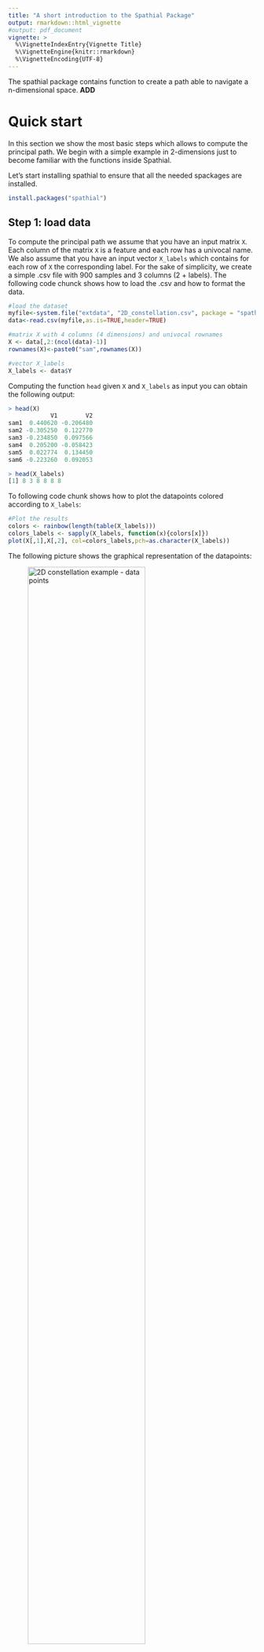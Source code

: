 ```yaml
---
title: "A short introduction to the Spathial Package"
output: rmarkdown::html_vignette
#output: pdf_document
vignette: >
  %\VignetteIndexEntry{Vignette Title}
  %\VignetteEngine{knitr::rmarkdown}
  %\VignetteEncoding{UTF-8}
---
```

The spathial package contains function to create a path able to navigate a n-dimensional space. __ADD__

# Quick start
In this section we show the most basic steps which allows to compute the principal path. We begin with a simple example in 2-dimensions just to become familiar with the functions inside Spathial. 

Let's start installing spathial to ensure that all the needed spackages are installed.

```r
install.packages("spathial")
```

## Step 1: load data
To compute the principal path we assume that you have an input matrix ```X```. Each column of the matrix ```X``` is a feature and each row has a univocal name. We also assume that you have an input vector ```X_labels``` which contains for each row of ```X``` the corresponding label. For the sake of simplicity, we create a simple .csv file with 900 samples and 3 columns (2 + labels). The following code chunck shows how to load the .csv and how to format the data.

```r
#load the dataset
myfile<-system.file("extdata", "2D_constellation.csv", package = "spathial")
data<-read.csv(myfile,as.is=TRUE,header=TRUE)

#matrix X with 4 columns (4 dimensions) and univocal rownames
X <- data[,2:(ncol(data)-1)]
rownames(X)<-paste0("sam",rownames(X))

#vector X_labels
X_labels <- data$Y
```

Computing the function ```head``` given ```X``` and ```X_labels``` as input you can obtain the following output:

```r
> head(X)
            V1        V2
sam1  0.440620 -0.206480
sam2 -0.305250  0.122770
sam3 -0.234850  0.097566
sam4  0.205200 -0.058423
sam5  0.022774  0.134450
sam6 -0.223260  0.092053

> head(X_labels)
[1] 8 3 8 8 8 8
```

To following code chunk shows how to plot the datapoints colored according to ```X_labels```:

```r
#Plot the results
colors <- rainbow(length(table(X_labels)))
colors_labels <- sapply(X_labels, function(x){colors[x]})
plot(X[,1],X[,2], col=colors_labels,pch=as.character(X_labels))
```

The following picture shows the graphical representation of the datapoints:

![_2D constellation example - data points_](figures/2D_constellation/datapoints.png){width=75%}

## Step 2: select the boundaries
The fist step to compute the principal path consists in selecting the starting and the ending points. The package spathial gives you the function ```spathialBoundaryIds``` which takes as input the matrix ```X```, the corresponding labels ```X_labels``` and the parameters ```mode```, ```from``` and ```to```.

The parameter ```mode``` has to assume one the following values:

* __1__ _(default)_: the user can randomly choose the starting and the ending points directly from the 2D representations of the data points. In this case the values of the parameters ```from``` and ```to``` are not considered.
* __2__: the starting point is the centroid of all the data points labelled as the parameter ```from```, while the ending point is the centroid of all the data points labelled as the parameter ```to```.
* __3__: the starting point is the data point with the univocal rowname equal to the parameter ```from``` while the ending point is the data point with the univocal rowname equal to the parameter ```to```.

The output of the function ```spathialBoundaryIds``` is a list with the following content:

* __X__: the initial input matrix ```X``` plus the starting and the ending points;   
* __X_labels__: the initial vector ```X_labels``` inclusive of the labels of the starting and the ending points; 
* __boundary_ids__: the rowname of the starting and the ending points.

__N.B.__ The matrix ```X``` and the vector ```X_labels``` change only when ```mode=2``` (the resulting matrix and vector have two additional elements, corresponding to the centroids).

The following code chuncks show how to use the function ```spathialBoundaryIds```, with different values of the parameter ```mode```, and how to extract the output:

```r
#mode=1
boundary_init <- spathial::spathialBoundaryIds(X, X_labels, mode=1)
```

```r
#mode=2
boundary_init <- spathial::spathialBoundaryIds(X, X_labels, mode=2, from=3, to=6)
```

```r
#mode=3
boundary_init <- spathial::spathialBoundaryIds(X, X_labels, mode=3, from="sam123", to="sam456")
```

```r
#take the output from the variable boundary_init
boundary_ids <- boundary_init$boundary_ids
X <- boundary_init$X
X_labels <- boundary_init$X_labels
```

```r
#Plot the results
boundaries <- X[which(rownames(X) == boundary_ids[1] | rownames(X) == boundary_ids[2]),]
plot(X[,1],X[,2], col=colors_labels, pch=as.character(X_labels))
points(boundaries[,1],boundaries[,2], pch="x",col="black",cex=4)
```

The following picture shows the boundaries when ```mode=2```, ```from=3``` and ```to=6```:

![_2D constellation example - boundaries_](figures/2D_constellation/boundaries.png){width=75%}

## Step 3: prefiltering (optional)
The principal path is an algorithm intrinsically global. If you are searching for a path which does not involve the whole dataset, you can perform the function ```spathialPrefiltering```  before the principal path algorithm is applied, otherwise this filtering procedure is not due.

The function ```spathialPrefiltering``` takes as input the matrix ```X```, the corresponding labels ```X_labels``` and the boundaries ```boundary_ids``` which are the result of the function ```spathialBoundaryIds```.

The output of the function ```spathialPrefiltering``` is a list with the following content:

* __mask__: the indexes of the samples to preserve;   
* __boundary_ids_filtered__: the rowname of the starting and the ending points.

The following code chunck shows how to use the function ```spathialPrefiltering``` and how to extract the output:

```r
# Prefilter data
filter_res <- spathial::spathialPrefiltering(X, X_labels, boundary_ids)
mask <- filter_res$mask
boundary_ids <- filter_res$boundary_ids

#Plot the results
boundaries <- X[which(rownames(X) == boundary_ids[1] | rownames(X) == boundary_ids[2]),]
X_garbage <- X[!mask,]

plot(X[,1],X[,2], col=colors_labels, pch=as.character(X_labels))
points(boundaries[,1],boundaries[,2], pch="x",col="black",cex=4)
points(X_garbage[,1],X_garbage[,2], col="gray", pch=4)
```

The following picture shows the result of the plot:

![_2D constellation example - prefiltering_](figures/2D_constellation/prefiltering.png){width=75%}

## Step 4: principal path
The function ```spathialWay``` computes the principal path algorithm and gives as output the principal path points. It takes as input the matrix ```X```, the labels ```X_labels```, the boundaries ```boundary_ids``` and the parameters ```NC``` and ```neighbors```. 
```NC``` is the desired number of waypoints of the resulting principal path. For example, given ```NC=10``` the resulting principal path will be composed of 10 waypoints plus the starting and the ending points. 

For the sake of simplicity, in this section we discuss only the simple version with ```neighbors=0```, which is the default value. We discuss more complex examples in the next section.

The output of the function ```spathialWay``` is a list with the following content:

* __ppath__: the waypoints of the principal path;   
* __perturbed_paths__: the waypoints of all the perturbed paths.

With ```neighbors=0``` the value of the output ```perturbed_path``` will be always equal to ```NULL```.

The following code chuncks show how to use the function ```spathialWay```, with or without prefiltering, and how to extract the output:

```r
# Compute principal path without prefiltering
NC <- 50
spathial_res <- spathial::spathialWay(X, X_labels, boundary_ids, NC, neighbors = 0)
```

```r
# Compute principal path after prefiltering
X_filtered <- X[mask,]
X_labels_filtered <- X_labels[mask]
NC <- 50
spathial_res <- spathial::spathialWay(X_filtered, X_labels_filtered, boundary_ids, NC, neighbors = 0)
```

The next subsection shows hot to use the result ```spathial_res```.

## Step 5: understanding the results
The package Spathial includes three different functions to understand the output of the principal path algorithm: ```spathialPlot```, ```spathialLables``` and ```spathialStatistics```. The following subsections describe what they do and how to use each of them.

### Plot principal path
The function ```spathialPlot``` plots the principal path together with all the data points (filtered and not) and the boundaries. The function takes as input the matrix ```X``` (the initial version), the vector ```X_labels```, the boundaries ```boundary_ids```, the output of the principal path algorithm ```spathial_res```, the parameter ```perplexity value``` (default 30) and the parameter ```mask``` which is one of the result of the prefiltering and it is ```NULL``` when the prefiltering is not computed.
When the input matrix ```X``` has more than 2 columns, the function reduce the dimension of the space from N (>2) to 2 using the t-SNE algorithm.

The following code chuncks show hot to use the function ```spathialPlot``` with the principal path generated during the previous step (with and without prefiltering):

```r
#Plot principal path with prefiltering - mask not NULL
spathial::spathialPlot(X, X_labels, boundary_ids, spathial_res, perplexity_value=30, mask)

#Plot principal path without prefiltering - mask NULL
spathial::spathialPlot(X, X_labels, boundary_ids, spathial_res, perplexity_value=30)
```

The following pictures show the output of the function ```spathialPlot``` for both the examples:

![_2D constellation example - principal path without prefiltering_](figures/2D_constellation/pp_no_prefiltering.png){width=75%}


![2D constellation example - principal path with prefiltering](figures/2D_constellation/pp_prefiltering.png){width=75%}

### Compute lables with Knn
The function ```spathialLables``` assignes to each waypoints of the principal path a lables considering the labels of the nearest point in the data space. This type of analysis can be useful when you want to verify if the path moves respecting a specific evolution. The function takes as input the matrix ```X``` (which is composed only by the preserved samples if you compute the prefiltering), the vector ```X_labels``` and the output of the principal path algorithm ```spathial_res```. The output are the labels for each waypoints of the principal path.

The following code chuncks show how to use the function ```spathialLabels``` and how to plot the result:

```r
#Matrix X not filtered
ppath_labels <- spathial::spathialLabels(X, X_labels, spathial_res)
#Plot the results
ppath_labels <- as.vector(ppath_labels)
colors_labels_ppath <- sapply(ppath_labels, function(y){colors[as.integer(y)]})
plot(c(1:length(ppath_labels)), c(ppath_labels), col=colors_labels_ppath, pch=as.character(ppath_labels))
```

```r
#Matrix X filtered
#Labels for each waypoint with knn
ppath_labels <- spathial::spathialLabels(X_filtered, X_labels_filtered, spathial_res)

#Plot the results
ppath_labels<- as.vector(ppath_labels)
colors_labels_ppath <- sapply(ppath_labels, function(y){colors[as.integer(y)]})
plot(c(1:length(ppath_labels)), c(ppath_labels), col=colors_labels_ppath, pch=as.character(ppath_labels))
```

The following pictures show the labels for each waypoint for both the previous examples:

![_2D constellation example - labels of the principal path without prefiltering_](figures/2D_constellation/labels_no_prefiltering.png){width=75%}


![_2D constellation example - labels of the principal path with prefiltering_](figures/2D_constellation/labels.png){width=75%}

### Compute the statistics
The function ```spathialStatistics``` returns some statistics related to result of the principal path algorithm ```spathial_res```.
In particular, here we want to focus on how much each feature (a coordinate of the N-dimensional space) is involved along the evolution of the principal path. 

For this reason, the output of the function ```spathialStatistics``` is a list with the following content:

* __correlations__;
* __fisher_correlations__; gives for each f
* __rank_scores__.

Given the simplified scenario where the parameter ```neighbors``` of the function ```spathialWay``` is always equal to ```0```, the output of the function ```spathialStatistics``` is simplified as follow:

* __correlations__: gives for each features the correlation value with the evolution of the principal path;
* __fisher_correlations__: NULL;
* __rank_scores__: NULL.

The following code chuncks show how to use the function ```spathialStatistics``` and how to plot the results:

```r
#Statistics about each feature of the path
statistics <- spathial::spathialStatistics(spathial_res)
```

```r
#Plot the results
corr_values <- as.numeric(unlist(statistics$correlations))

sub_correlation_matrix <- matrix(data=0, nrow = (length(corr_values)), ncol = 1)
colnames(sub_correlation_matrix) <- "pp"
rownames(sub_correlation_matrix) <- colnames(X)
sub_correlation_matrix[,ncol(sub_correlation_matrix)] <- corr_values

library(corrplot)
library(RColorBrewer)
corrplot(sub_correlation_matrix, method="circle", is.corr=FALSE, cl.pos = "r", cl.ratio = 1, cl.lim = c(-1,1))
```

The following pictures show how much each feature is correlated with the evolution of the principal path (for both the principath paths with and without prefiltering):

![_2D constellation example - correlation features/evolution without prefiltering_](figures/2D_constellation/correlations_no_prefiltering.png){width=35%} 

![_2D constellation example - correlation features/evolution with prefiltering_](figures/2D_constellation/correlations_prefiltering.png){width=35%}


__N.B.__: all the other blocks are intentionally blank, beacuse not interesting for our goal.

#A slightly more complex example
In this section we show another example with more than 2-dimensions. In this case our input matrix ```X``` is a reduced version of the TCGA Liver Cancer dataset which is composed only by the 100 features (genes) with the highest variance. The vector ```X_labels``` contains the information about the patiens. In particular, the label is 2 when the patiens is healthy, 1 otherwise.

In this case, the aim of the example is to navigate the space fram the centroid of the healthy patients to the centroid of the unhealthy patients in order to gradually morphing from one health state to the other.

The prefiltering won't be executed since we are searching for a global solution.

The following code chuncks show how to compute the principal path algorithm:

```r
#Load data
myfile<-system.file("extdata", "liver_tcga_example1.csv", package = "spathial")
data<-read.csv(myfile,as.is=TRUE,header=TRUE)
X <- data[,2:(dim(data)[2]-1)]
X_labels <- data[,dim(data)[2]]
rownames(X)<-data[,1]

# Choose the starting and the ending points
boundary_init <- spathial::spathialBoundaryIds(X, X_labels, mode=2, from=2, to=1)#from="TCGA-DD-A39W-11A-11R-A213-07", to="TCGA-G3-AAV2-01A-11R-A37K-07")
boundary_ids <- boundary_init$boundary_ids
X <- boundary_init$X
X_labels <- boundary_init$X_labels

# Compute spathial
NC <- 50
spathial_res <- spathial::spathialWay(X, X_labels, boundary_ids, NC, neighbors = 0)
```
What follow is the code to analize the results:

```r
#Labels for each waypoint with knn
ppath_labels <- spathial::spathialLabels(X, X_labels, spathial_res)

#Plot the path in 2D using Rtsne
spathial::spathialPlot(X, X_labels, boundary_ids, spathial_res, perplexity_value=30)

#Correlation along the path
spathial::statistics <- spathialStatistics(spathial_res)
```
The result of the ```spathialLabels``` function can be plotted with the following script:

```r
ppath_labels <- as.vector(ppath_labels)
colors <- rainbow(length(table(X_labels)))
colors_labels_ppath <- sapply(ppath_labels, function(y){colors[as.integer(y)]})
plot(c(1:length(ppath_labels)), c(ppath_labels), col=colors_labels_ppath, pch=as.character(ppath_labels))
```

The following pictures shows the labels of the principal path and the result of the function ```spathialPlot```:

![_Liver example: principal path labels_](figures/liver_tcga_singlepath/labels.png){width=50%}

![_Liver example: principal path_](figures/liver_tcga_singlepath/pp_plot.png){width=50%}

In this case, the statistics are particular interesting. 
In fact, they contains information about the correlation between each feature (genes) of the principal path and a vector from 1 to NC+2 (where NC is the number of waypoints) and help to find the genes particularly involved with the evolution from the healthy to the unhealthy state.

The following code chunck show how to plot the 20 features more involved in the evolution:

```r
corr_values <- as.numeric(unlist(statistics$correlations))
arg_sort <- rank(-abs(corr_values))
indexes <- which(arg_sort < 20)

sub_correlation_matrix <- matrix(data=0, nrow = (length(indexes)), ncol = 1)
colnames(sub_correlation_matrix) <- "pp"
rownames(sub_correlation_matrix) <- colnames(X[indexes])
sub_correlation_matrix[,ncol(sub_correlation_matrix)] <- corr_values[indexes]

library(corrplot)
library(RColorBrewer)
corrplot(sub_correlation_matrix, method="circle", is.corr=FALSE, cl.pos = "r", cl.ratio = 1, cl.lim = c(-1,1))

```

The following picture shows the corresponding output:

![_Liver example: correlation feature/evolution_](figures/liver_tcga_singlepath/correlation.png){width=50%}

This picture identifies the genes that could be particolarly involved during the evolution from healthy to unhealthy. 

#How to work with high-dimensional data
When you want to work with high dimensional data, one of the problems that could occur is the overfitting. This means that the principal path algorithm could find a lot of different features all correlated with the evolution from the starting point to the ending one. 

If you are interested in finding a restricted group of features which are very correlated with the evolution, we suggest to use a more complex version of the function ```spathialWay```. It takes as input the parameter ```neighbour > 0``` and perform a refined version of the principal path algorithm.

The following picture graphically explain how this version of the function ```spathialWay``` works when ```neighbour = 2```:

![_Graphical examplanetion of the perturbed path_](figures/liver_tcga_multipath/simple_multipath_example.png){width=50%}

It selects the ```neighbour``` nearest data points to the starting and the ending points and computes the principal path algorithm for each combination. This refined procedure allows to compute ```neighbour*neighbour``` paths: one of them is the normal principal path and the others can be considered as perturbation of the first one.

The correlation can now be computed as mean of the correlations of each path. In this case, the statistics output is enriched with the ```fisher_correlations``` and the ```rank_scores``` parameters.

The following code chunck shows an example of the ```spathialWay``` function with ```neighbour = 1``` and the same dataset of the previous example:

```r
####Load input data
myfile<-system.file("extdata", "liver_tcga_example1.csv", package = "spathial")
data<-read.csv(myfile,as.is=TRUE,header=TRUE)
X <- data[,2:(ncol(data)-1)]
rownames(X)<-paste0("sam",rownames(X))
X_labels <- data$Y

#### Choose the starting and the ending points
boundary_init <- spathialBoundaryIds(X, X_labels, mode=2, from=2, to=1)
boundary_ids <- boundary_init$boundary_ids
X <- boundary_init$X
X_labels <- boundary_init$X_labels

# Compute spathial
NC <- 50
spathial_res <- spathialWay(X, X_labels, boundary_ids, NC, neighbors = 1)

#Plot the path in 2D using Rtsne
spathialPlot(X, X_labels, boundary_ids, spathial_res, perplexity_value=30)

# ####Correlation along the path
statistics <- spathialStatistics(spathial_res)

#Plot the results
corr_values <- as.numeric(unlist(statistics$correlations))
arg_sort <- rank(-abs(corr_values))
indexes <- which(arg_sort < 20)

sub_correlation_matrix <- matrix(data=0, nrow = (length(indexes)), ncol = 1)
colnames(sub_correlation_matrix) <- "pp"
rownames(sub_correlation_matrix) <- colnames(X[indexes])
sub_correlation_matrix[,ncol(sub_correlation_matrix)] <- corr_values[indexes]

library(corrplot)
library(RColorBrewer)
corrplot(sub_correlation_matrix, method="circle", is.corr=FALSE, cl.pos = "r", cl.ratio = 1, cl.lim = c(-1,1))
```

The following pictures show the output of the example:

![_Liver example: principal and perturbed paths_](figures/liver_tcga_multipath/multipath.png){ width=50% }

__Warning__: the grater is the value of the parameter ```neighbour > 5```, the slower is the algorithm. Our recommendation is to use ```neighbour < 5```. 







